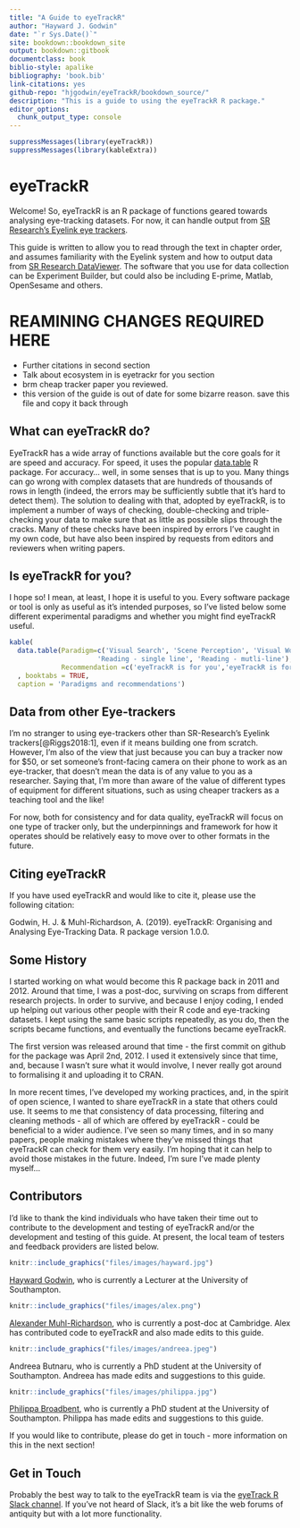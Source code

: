 ```yaml
--- 
title: "A Guide to eyeTrackR"
author: "Hayward J. Godwin"
date: "`r Sys.Date()`"
site: bookdown::bookdown_site
output: bookdown::gitbook
documentclass: book
biblio-style: apalike
bibliography: 'book.bib'
link-citations: yes
github-repo: "hjgodwin/eyeTrackR/bookdown_source/"
description: "This is a guide to using the eyeTrackR R package."
editor_options: 
  chunk_output_type: console
---
```



```r
suppressMessages(library(eyeTrackR))
suppressMessages(library(kableExtra))
```

# eyeTrackR {#index}

Welcome! So, eyeTrackR is an R package of functions geared towards analysing eye-tracking datasets. For now, it can handle output from [SR Research's Eyelink eye trackers](https://www.sr-research.com/).

This guide is written to allow you to read through the text in chapter order, and assumes familiarity with the Eyelink system and how to output data from [SR Research DataViewer](https://www.sr-research.com/data-viewer/). The software that you use for data collection can be Experiment Builder, but could also be including E-prime, Matlab, OpenSesame and others.

# REAMINING CHANGES REQUIRED HERE

- Further citations in second section
- Talk about ecosystem in is eyetrackr for you section
- brm cheap tracker paper you reviewed.
- this version of the guide is out of date for some bizarre reason. save this file and copy it back through

## What can eyeTrackR do?

EyeTrackR has a wide array of functions available but the core goals for it are speed and accuracy. For speed, it uses the popular [data.table](https://cran.r-project.org/web/packages/data.table/vignettes/datatable-intro.html) R package. For accuracy... well, in some senses that is up to you. Many things can go wrong with complex datasets that are hundreds of thousands of rows in length (indeed, the errors may be sufficiently subtle that it's hard to detect them). The solution to dealing with that, adopted by eyeTrackR, is to implement a number of ways of checking, double-checking and triple-checking your data to make sure that as little as possible slips through the cracks. Many of these checks have been inspired by errors I've caught in my own code, but have also been inspired by requests from editors and reviewers when writing papers.

## Is eyeTrackR for you?

I hope so! I mean, at least, I hope it is useful to you. Every software package or tool is only as useful as it's intended purposes, so I've listed below some different experimental paradigms and whether you might find eyeTrackR useful.

```r
kable(
  data.table(Paradigm=c('Visual Search', 'Scene Perception', 'Visual World', 'Oculomotor Control (e.g.,   antisaccade tasks)', 'Pupillometry', 
                      'Reading - single line', 'Reading - mutli-line'),
             Recommendation =c('eyeTrackR is for you','eyeTrackR is for you','eyeTrackR is for you', 'eyeTrackR is for you','eyeTrackR is for you, though you will be spending most of your time working on the sample reports rather than the fixation reports.', 'You will want to use the [popEYE](https://github.com/sascha2schroeder/popEye/) R package by Sascha Schroeder for this.', 'You will want to use [popEYE](https://github.com/sascha2schroeder/popEye/) for this as well, but I have used eyeTrackR to examine multi-line text experiments as well.'))
  , booktabs = TRUE, 
  caption = 'Paradigms and recommendations')

```

## Data from other Eye-trackers

I'm no stranger to using eye-trackers other than SR-Research's Eyelink trackers[@Riggs2018:1], even if it means building one from scratch. However, I'm also of the view that just because you can buy a tracker now for $50, or set someone's front-facing camera on their phone to work as an eye-tracker, that doesn't mean the data is of any value to you as a researcher. Saying that, I'm more than aware of the value of different types of equipment for different situations, such as using cheaper trackers as a teaching tool and the like! 

For now, both for consistency and for data quality, eyeTrackR will focus on one type of tracker only, but the underpinnings and framework for how it operates should be relatively easy to move over to other formats in the future.

## Citing eyeTrackR

If you have used eyeTrackR and would like to cite it, please use the following citation:

Godwin, H. J. & Muhl-Richardson, A. (2019). eyeTrackR: Organising and Analysing Eye-Tracking Data. R package version 1.0.0.

## Some History

I started working on what would become this R package back in 2011 and 2012. Around that time, I was a post-doc, surviving on scraps from different research projects. In order to survive, and because I enjoy coding, I ended up helping out various other people with their R code and eye-tracking datasets. I kept using the same basic scripts repeatedly, as you do, then the scripts became functions, and eventually the functions became eyeTrackR. 

The first version was released around that time - the first commit on github for the package was April 2nd, 2012. I used it extensively since that time, and, because I wasn't sure what it would involve, I never really got around to formalising it and uploading it to CRAN.

In more recent times, I've developed my working practices, and, in the spirit of open science, I wanted to share eyeTrackR in a state that others could use. It seems to me that consistency of data processing, filtering and cleaning methods - all of which are offered by eyeTrackR - could be beneficial to a wider audience. I've seen so many times, and in so many papers, people making mistakes where they've missed things that eyeTrackR can check for them very easily. I'm hoping that it can help to avoid those mistakes in the future. Indeed, I'm sure I've made plenty myself...

## Contributors

I'd like to thank the kind individuals who have taken their time out to contribute to the development and testing of eyeTrackR and/or the development and testing of this guide. At present, the local team of testers and feedback providers are listed below.

```r
knitr::include_graphics("files/images/hayward.jpg")
``` 

  
[Hayward Godwin](https://twitter.com/haywardgodwin), who is currently a Lecturer at the University of Southampton. 



```r
knitr::include_graphics("files/images/alex.png")
```
  
[Alexander Muhl-Richardson](https://twitter.com/alexmuhl_r), who is currently a post-doc at Cambridge. Alex has contributed code to eyeTrackR and also made edits to this guide.



```r
knitr::include_graphics("files/images/andreea.jpeg")
```
  
Andreea Butnaru, who is currently a PhD student at the University of Southampton. Andreea has made edits and suggestions to this guide.



```r
knitr::include_graphics("files/images/philippa.jpg")
```
  
[Philippa Broadbent](https://twitter.com/phillybroadbent), who is currently a PhD student at the University of Southampton. Philippa has made edits and suggestions to this guide.

If you would like to contribute, please do get in touch - more information on this in the next section!

## Get in Touch

Probably the best way to talk to the eyeTrackR team is via the [eyeTrack R Slack channel](https://join.slack.com/t/eyetrackr/shared_invite/enQtODQyNDQzMzkxNTc1LWM4MmUyMTJmYTA4ZjgzNWNjNGQxNzcxYWY1NWNhYzM2ODg1OWNiNDg4MzIxYWZmZjkwZWFjMTU0MmU4NDE5Y2Y). If you've not heard of Slack, it's a bit like the web forums of antiquity but with a lot more functionality. 
